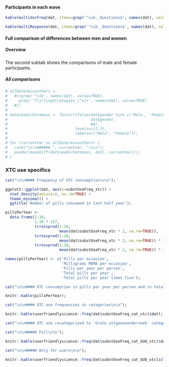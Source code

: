 #### Participants in each wave

```r

kable(multiVarFreq(dat, items=grep('^sib._Questions$', names(dat), value=TRUE)));

kable(multiResponse(dat, items=grep('^sib._Questions$', names(dat), value=TRUE)));

```

#### Full comparison of differences between men and women {.tabset}

##### Overview

The second subtab shows the comparisons of male and female participants.

##### All comparisons

```r

# allDeterminantVars <-
#   #c(grep('^sib', names(dat), value=TRUE),
#     grep('^flirtingStrategies_[^o]+', names(dat), value=TRUE)
#   #);
# 
# dat$sexDichotomous <- factor(ifelse(dat$gender %in% c('Male', 'Female'),
#                                     dat$gender,
#                                     NA),
#                              levels=c(2,3),
#                              labels=c("Male", "Female"));
# 
# for (currentVar in allDeterminantVars) {
#   cat0("\n\n###### ", currentVar, "\n\n");
#   pander(meanDiff(dat$sexDichotomous, dat[, currentVar]));
# }

```

### XTC use specifics

```r

cat("\n\n#### Frequency of XTC consumption\n\n");

ggplot2::ggplot(dat, aes(x=substUseFreq_xtc)) +
  stat_density(adjust=2, na.rm=TRUE) +
  theme_minimal() +
  ggtitle('Number of pills consumed in last half year');

pillsPerYear <-
  data.frame(1:10,
             1:10 * 157,
             tcrossprod(1:10,
                        mean(dat$substUseFreq_xtc * 2, na.rm=TRUE)),
             tcrossprod(1:10,
                        mean(dat$substUseFreq_xtc * 2, na.rm=TRUE)) * 390000,
             tcrossprod(1:10,
                        mean(dat$substUseFreq_xtc * 2, na.rm=TRUE)) * 390000 * 5);

names(pillsPerYear) <- c('Pills per occasion',
                         'Milligrams MDMA per occasion',
                         'Pills per year per person',
                         'Total pills per year',
                         'Total pills per year times five');

cat("\n\n#### XTC consumption in pills per year per person and in total\n\n");

knitr::kable(pillsPerYear);

cat("\n\n#### XTC use frequencies in categories\n\n");

knitr::kable(userfriendlyscience::freq(dat$substUseFreq_cat_xtc)$dat);

cat("\n\n#### XTC use recategorized to 'Grote uitgaansonderzoek' categorieen\n\n");

cat("\n\n##### Full\n\n");

knitr::kable(userfriendlyscience::freq(dat$substUseFreq_cat_GUO_xtc)$dat);

cat("\n\n##### Only for users\n\n");

knitr::kable(userfriendlyscience::freq(dat$substUseFreq_cat_GUO_xtc[isTrue(dat$substUseFreq_xtc>0)])$dat);

```
